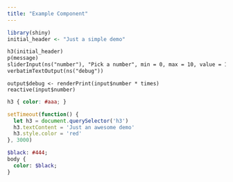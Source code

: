 ```yaml
---
title: "Example Component"
---
```


```r
library(shiny)
initial_header <- "Just a simple demo"
```

```ui
h3(initial_header)
p(message)
sliderInput(ns("number"), "Pick a number", min = 0, max = 10, value = 1)
verbatimTextOutput(ns("debug"))
```

```server
output$debug <- renderPrint(input$number * times)
reactive(input$number)
```

```css
h3 { color: #aaa; }
```

```js
setTimeout(function() {
  let h3 = document.querySelector('h3')
  h3.textContent = 'Just an awesome demo'
  h3.style.color = 'red'
}, 3000)
```

```sass
$black: #444;
body {
  color: $black;
}
```
